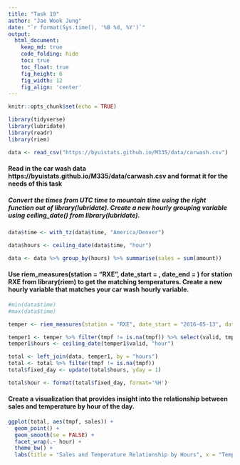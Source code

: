 ```yaml
---
title: "Task 19"
author: "Jae Wook Jung"
date: "`r format(Sys.time(), '%B %d, %Y')`"
output:
  html_document:  
    keep_md: true
    code_folding: hide
    toc: true
    toc_float: true
    fig_height: 6
    fig_width: 12
    fig_align: 'center'
---
```


```r
knitr::opts_chunk$set(echo = TRUE)
```

```r
library(tidyverse)
library(lubridate)
library(readr)
library(riem)

data <- read_csv("https://byuistats.github.io/M335/data/carwash.csv")
```

#### Read in the car wash data https://byuistats.github.io/M335/data/carwash.csv and format it for the needs of this task

##### Convert the times from UTC time to mountain time using the right function out of library(lubridate). Create a new hourly grouping variable using ceiling_date() from library(lubridate).

```r
data$time <- with_tz(data$time, "America/Denver")

data$hours <- ceiling_date(data$time, "hour")

data <- data %>% group_by(hours) %>% summarise(sales = sum(amount))
```

#### Use riem_measures(station = "RXE", date_start = , date_end = ) for station RXE from library(riem) to get the matching temperatures. Create a new hourly variable that matches your car wash hourly variable.

```r
#min(data$time)
#max(data$time)

temper <- riem_measures(station = "RXE", date_start = "2016-05-13", date_end = "2016-07-18")

temper1 <- temper %>% filter(tmpf != is.na(tmpf)) %>% select(valid, tmpf)
temper1$hours <- ceiling_date(temper1$valid, "hour")
```

```r
total <- left_join(data, temper1, by = "hours")
total <- total %>% filter(tmpf != is.na(tmpf))
total$fixed_day <- update(total$hours, yday = 1)
```

```r
total$hour <- format(total$fixed_day, format='%H')
```

#### Create a visualization that provides insight into the relationship between sales and temperature by hour of the day.

```r
ggplot(total, aes(tmpf, sales)) +
  geom_point() +
  geom_smooth(se = FALSE) +
  facet_wrap(.~ hour) +
  theme_bw() +
  labs(title = "Sales and Temperature Relationship by Hours", x = "Temperature", y = "Sales")

```

